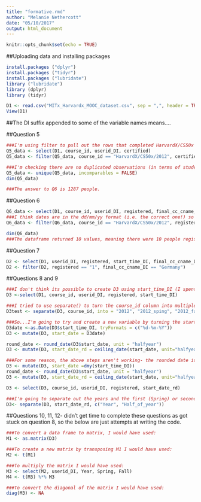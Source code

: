 ```yaml
---
title: "formative.rmd"
author: "Melanie Nethercott"
date: "05/10/2017"
output: html_document
---
```


```r
knitr::opts_chunk$set(echo = TRUE)
```

##Uploading data and installing packages

```r
install.packages ("dplyr")
install.packages ("tidyr")
install.packages ("lubridate")
library ("lubridate")
library (dplyr)
library (tidyr)

D1 <- read.csv("MITx_Harvardx_MOOC_dataset.csv", sep = ",", header = TRUE)
View(D1)
```

##The DI suffix appended to some of the variable names means....


##Question 5
```r
###I'm using filter to pull out the rows that completed HarvardX/CS50x in 2012 and were certified. 
Q5_data <- select(D1, course_id, userid_DI, certified)
Q5_data <- filter(Q5_data, course_id == "HarvardX/CS50x/2012", certified == "1")

###I'm checking there are no duplicated observations (in terms of studentid) by using unique(). Then, by calling dim() I can find the total number of rows, and therefore how many people were enrolled and received certification.
Q5_data <- unique(Q5_data, incomparables = FALSE)
dim(Q5_data)

###The answer to Q6 is 1287 people.
```
##Question 6
```r
Q6_data <- select(D1, course_id, userid_DI, registered, final_cc_cname_DI, start_time_DI)
###I think dates are in the dd/mm/yy format (i.e. the correct one!) so I'm using 15/10/2012 in my filter argument.
Q6_data <- filter(Q6_data, course_id == "HarvardX/CS50x/2012", registered == "1", final_cc_cname_DI == "Colombia", start_time_DI == "15/10/2012")

dim(Q6_data)
###The dataframe returned 10 values, meaning there were 10 people registered for HarvardX/CS50x on October 15th 2012.
```

##Question 7
```r
D2 <- select(D1, userid_DI, registered, start_time_DI, final_cc_cname_DI)
D2 <- filter(D2, registered == "1", final_cc_cname_DI == "Germany")
```

##Questions 8 and 9
```r
###I don't think its possible to create D3 using start_time_DI (I spent ages trying this and ended up getting bogged down in overcomplicated syntax) so am going to use the season and year information included in the course_id values. First, I'm going to select only the variables I need for this question.
D3 <-select(D1, course_id, userid_DI, registered, start_time_DI)

###I tried to use separate() to turn the course_id column into multiple columns but this just didn't work- possibly because the values are factors and not characters or numeric values and this is messing it up?
D3test <- separate(D3, course_id, into = "2012", "2012_sping", "2012_fall", "2013_spring", "2013_fall", sep = "2012", "2012_spring", "2012_fall", "2013_spring", "2013_fall", extra = "warn", fill = "warn")

###So...I'm going to try and create a new variable by turning the start_time_DI values into dates rather than factors and then rounding them up into half years. 
D3date <-as.Date(D3$start_time_DI, tryFormats = c("%d-%m-%Y"))
D3 <- mutate(D3, start_date = D3date)

round_date <- round_date(D3$start_date, unit = "halfyear")
D3 <- mutate(D3, start_date_rd = ceiling_date(start_date, unit="halfyear"))

###For some reason, the above steps aren't working- the rounded date is in the wrong format so am going to convert to character, then to date and see if that can get the rounded start date values (variable called: start_date_rd) into Y/M/D format.
D3 <- mutate(D3, start_date =dmy(start_time_DI))
round_date <- round_date(D3$start_date, unit = "halfyear")
D3 <- mutate(D3, start_date_rd = ceiling_date(start_date, unit="halfyear"))

D3 <- select(D3, course_id, userid_DI, registered, start_date_rd)

###I'm going to separate out the years and the first (Spring) or second half (Fall) of each year... but ran out of time. 
D3<- separate(D3, start_date_rd, c("Year", "Half_of_year"))

```

##Questions 10, 11, 12- didn't get time to complete these questions as got stuck on question 8, so the below are just attempts at writing the code.
```r
###To convert a data frame to matrix, I would have used:
M1 <- as.matrix(D3)

###To create a new matrix by transposing M1 I would have used:
M2 <- t(M1)

###To multiply the matrix I would have used:
M3 <- select(M2, userid_DI, Year, Spring, Fall)
M4 <- t(M3) %*% M3

###To convert the diagonal of the matrix I would have used:
diag(M3) <- NA
```

